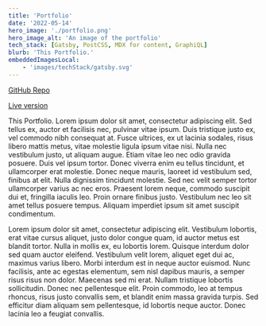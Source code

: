 ```yaml
---
title: 'Portfolio'
date: '2022-05-14'
hero_image: './portfolio.png'
hero_image_alt: 'An image of the portfolio'
tech_stack: [Gatsby, PostCSS, MDX for content, GraphiQL]
blurb: 'This Portfolio.'
embeddedImagesLocal:
	- 'images/techStack/gatsby.svg'
---
```


[GitHub Repo](https://github.com/egiiiiil/hyperisland-mod1)

[Live version](https://hyper-lemur-radio-git-name-change-egiiiiil.vercel.app)

This Portfolio. Lorem ipsum dolor sit amet, consectetur adipiscing elit. Sed tellus ex, auctor et facilisis nec, pulvinar vitae ipsum. Duis tristique justo ex, vel commodo nibh consequat at. Fusce ultrices, ex ut lacinia sodales, risus libero mattis metus, vitae molestie ligula ipsum vitae nisi. Nulla nec vestibulum justo, ut aliquam augue. Etiam vitae leo nec odio gravida posuere. Duis vel ipsum tortor. Donec viverra enim eu tellus tincidunt, et ullamcorper erat molestie. Donec neque mauris, laoreet id vestibulum sed, finibus at elit. Nulla dignissim tincidunt molestie. Sed nec velit semper tortor ullamcorper varius ac nec eros. Praesent lorem neque, commodo suscipit dui et, fringilla iaculis leo. Proin ornare finibus justo. Vestibulum nec leo sit amet tellus posuere tempus. Aliquam imperdiet ipsum sit amet suscipit condimentum.

Lorem ipsum dolor sit amet, consectetur adipiscing elit. Vestibulum lobortis, erat vitae cursus aliquet, justo dolor congue quam, id auctor metus est blandit tortor. Nulla in mollis ex, eu lobortis lorem. Quisque interdum dolor sed quam auctor eleifend. Vestibulum velit lorem, aliquet eget dui ac, maximus varius libero. Morbi interdum est in neque auctor euismod. Nunc facilisis, ante ac egestas elementum, sem nisl dapibus mauris, a semper risus risus non dolor. Maecenas sed mi erat. Nullam tristique lobortis sollicitudin. Donec nec pellentesque elit. Proin commodo, leo at tempus rhoncus, risus justo convallis sem, et blandit enim massa gravida turpis. Sed efficitur diam aliquam sem pellentesque, id lobortis neque auctor. Donec lacinia leo a feugiat convallis.
